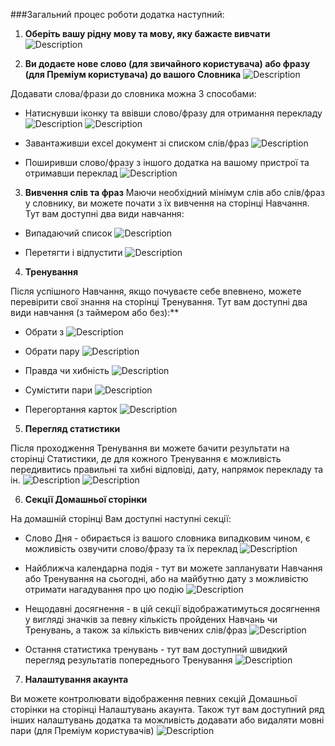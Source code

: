 ###Загальний процес роботи додатка наступний:

1. **Оберіть вашу рідну мову та мову, яку бажаєте вивчати**
   ![Description](/flow/general/assets/add_lang_pair_uk.jpg)

2. **Ви додаєте нове слово (для звичайного користувача) або фразу (для Преміум користувача) до вашого Словника**
   ![Description](/flow/general/assets/dictionary_uk.jpg)

Додавати слова/фрази до словника можна 3 способами:

- Натиснувши іконку та ввівши слово/фразу для отримання перекладу
  ![Description](/flow/general/assets/word_translate_uk.jpg)
  ![Description](/flow/general/assets/phrase_translate_uk.jpg)

- Завантаживши excel документ зі списком слів/фраз
  ![Description](/flow/general/assets/import_excel_uk.jpg)

- Поширивши слово/фразу з іншого додатка на вашому пристрої та отримавши переклад
  ![Description](/flow/general/assets/send_from_app.jpg)

3. **Вивчення слів та фраз**
   Маючи необхідний мінімум слів або слів/фраз у словнику, ви можете почати з їх вивчення на сторінці Навчання. Тут вам доступні два види навчання:

- Випадаючий список
  ![Description](/flow/general/assets/learning_dropdown_uk.jpg)

- Перетягти і відпустити
  ![Description](/flow/general/assets/learning_drag_drop_uk.jpg)

4. **Тренування**

Після успішного Навчання, якщо почуваєте себе впевнено, можете перевірити свої знання на сторінці Тренування. Тут вам доступні два види навчання (з таймером або без):\*\*

- Обрати з
  ![Description](/flow/general/assets/training_choose_from_uk.jpg)

- Обрати пару
  ![Description](/flow/general/assets/training_choose_pair_uk.jpg)

- Правда чи хибність
  ![Description](/flow/general/assets/training_true_false_uk.jpg)

- Сумістити пари
  ![Description](/flow/general/assets/training_match_pairs_uk.jpg)

- Перегортання карток
  ![Description](/flow/general/assets/training_flip_cards_uk.jpg)

5. **Перегляд статистики**

Після проходження Тренування ви можете бачити результати на сторінці Статистики, де для кожного Тренування є можливість передивитись правильні та хибні відповіді, дату, напрямок перекладу та ін.
![Description](/flow/general/assets/statistics_uk.jpg)
![Description](/flow/general/assets/training_summary_uk.jpg)

6. **Секції Домашньої сторінки**

На домашній сторінці Вам доступні наступні секції:

- Слово Дня - обирається із вашого словника випадковим чином, є можливість озвучити слово/фразу та їх переклад
  ![Description](/flow/general/assets/word_of_day_uk.jpg)

- Найближча календарна подія - тут ви можете запланувати Навчання або Тренування на сьогодні, або на майбутню дату з можливістю отримати нагадування про цю подію
  ![Description](/flow/general/assets/calendar_event_uk.jpg)

- Нещодавні досягнення - в цій секції відображатимуться досягнення у вигляді значків за певну кількість пройдених Навчань чи Тренувань, а також за кількість вивчених слів/фраз
  ![Description](/flow/general/assets/achievements_uk.jpg)

- Остання статистика тренувань - тут вам доступний швидкий перегляд результатів попереднього Тренування
  ![Description](/flow/general/assets/latest_stats_uk.jpg)

7. **Налаштування акаунта**

Ви можете контролювати відображення певних секцій Домашньої сторінки на сторінці Налаштувань акаунта. Також тут вам доступний ряд інших налаштувань додатка та можливість додавати або видаляти мовні пари (для Преміум користувачів)
![Description](/flow/general/assets/account_uk.jpg)
